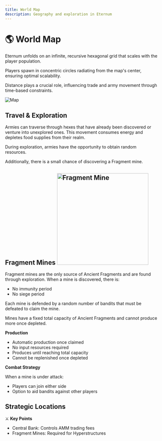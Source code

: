 ```yaml
---
title: World Map
description: Geography and exploration in Eternum
---
```


# 🌎 World Map

Eternum unfolds on an infinite, recursive hexagonal grid that scales with the player population.

Players spawn in concentric circles radiating from the map's center, ensuring optimal scalability.

Distance plays a crucial role, influencing trade and army movement through time-based constraints.

<img src="/map.png" alt="Map" />

## Travel & Exploration

Armies can traverse through hexes that have already been discovered or venture into unexplored ones. This movement
consumes energy and depletes food supplies from their realm.

During exploration, armies have the opportunity to obtain random resources.

Additionally, there is a small chance of discovering a Fragment mine.

## Fragment Mines <img src="/images/buildings/construction/fragment_mine.png" alt="Fragment Mine" width="300" className="float-right" />

Fragment mines are the only source of Ancient Fragments and are found through exploration. When a mine is discovered,
there is:

- No immunity period
- No siege period

Each mine is defended by a random number of bandits that must be defeated to claim the mine.

Mines have a fixed total capacity of Ancient Fragments and cannot produce more once depleted.

**Production**

- Automatic production once claimed
- No input resources required
- Produces until reaching total capacity
- Cannot be replenished once depleted

**Combat Strategy**

When a mine is under attack:

- Players can join either side
- Option to aid bandits against other players

## Strategic Locations

⚔️ **Key Points**

- Central Bank: Controls AMM trading fees
- Fragment Mines: Required for Hyperstructures
